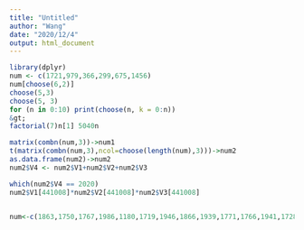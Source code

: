 ```yaml
---
title: "Untitled"
author: "Wang"
date: "2020/12/4"
output: html_document
---
```


```r
library(dplyr)
num <- c(1721,979,366,299,675,1456)
num[choose(6,2)]
choose(5,3)
choose(5, 3)
for (n in 0:10) print(choose(n, k = 0:n))
&gt; 
factorial(7)n[1] 5040n

matrix(combn(num,3))->num1
t(matrix(combn(num,3),ncol=choose(length(num),3)))->num2
as.data.frame(num2)->num2
num2$V4 <- num2$V1+num2$V2+num2$V3

which(num2$V4 == 2020)
num2$V1[441008]*num2$V2[441008]*num2$V3[441008]


num<-c(1863,1750,1767,1986,1180,1719,1946,1866,1939,1771,1766,1941,1728,1322,1316,1775,1776,1742,1726,1994,1949,1318,1223,1741,1816,1111,1991,1406,1230,1170,1823,1792,1148,1953,1706,1724,1307,1844,1943,1862,1812,1286,1837,1785,1998,1938,1248,1822,1829,1903,1131,1826,1892,1143,1898,1981,1225,1980,1850,1885,324,289,1914,1249,1848,1995,1962,1875,1827,1931,1244,1739,1897,1687,1907,1867,1922,1972,1842,1757,1610,1945,1835,1894,1265,1872,1963,1712,891,1813,1800,1235,1879,1732,1522,1335,1936,1830,1772,1700,2005,1253,1836,1935,1137,1951,1849,1883,1192,1824,1918,1965,1759,1195,1882,1748,1168,1200,1761,1896,527,1769,1560,1947,1997,1461,1828,1801,1877,1900,1924,1782,1718,515,1814,1744,1126,1791,1149,1932,1690,1707,1808,1957,1313,1132,1942,1934,1798,2009,1708,1774,1710,1797,1747,959,1955,1717,1716,1290,1654,1857,1968,1874,1853,1175,1493,1425,1125,1973,1790,467,1804,987,1944,2001,1895,1917,1218,1147,1884,1819,1179,1859,620,1219,2008,1871,1852,1263,1751,1989,1381,1250,1754,1725,1665,1352,1805,1325)
```



